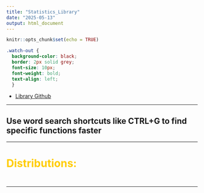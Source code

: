 ---
title: "Statistics_Library"
date: "2025-05-13"
output: html_document
---

```{r setup, include=FALSE}
knitr::opts_chunk$set(echo = TRUE)
```

```{css, echo=FALSE}
.watch-out {
  background-color: black;
  border: 2px solid grey;
  font-size: 10px;
  font-weight: bold;
  text-align: left;
  }
```

* [Library Github](https://github.com/NotActuallyJaxon/Statistics_Library)

***

## **Use word search shortcuts like CTRL+G to find specific functions faster**

***

# [**Distributions:**]{style="color:#FFCC00;"}


##

```{r class.source="watch-out"}

```

***